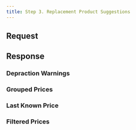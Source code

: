 ```yaml
---
title: Step 3. Replacement Product Suggestions
---
```


## Request
## Response
### Depraction Warnings
### Grouped Prices
### Last Known Price
### Filtered Prices
